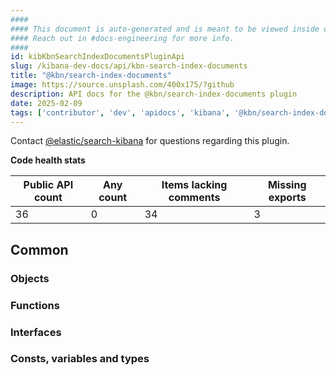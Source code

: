 ```yaml
---
####
#### This document is auto-generated and is meant to be viewed inside our experimental, new docs system.
#### Reach out in #docs-engineering for more info.
####
id: kibKbnSearchIndexDocumentsPluginApi
slug: /kibana-dev-docs/api/kbn-search-index-documents
title: "@kbn/search-index-documents"
image: https://source.unsplash.com/400x175/?github
description: API docs for the @kbn/search-index-documents plugin
date: 2025-02-09
tags: ['contributor', 'dev', 'apidocs', 'kibana', '@kbn/search-index-documents']
---
```




Contact [@elastic/search-kibana](https://github.com/orgs/elastic/teams/search-kibana) for questions regarding this plugin.

**Code health stats**

| Public API count  | Any count | Items lacking comments | Missing exports |
|-------------------|-----------|------------------------|-----------------|
| 36 | 0 | 34 | 3 |

## Common

### Objects
<DocDefinitionList data={kbnSearchIndexDocumentsObj.common.objects}/>

### Functions
<DocDefinitionList data={kbnSearchIndexDocumentsObj.common.functions}/>

### Interfaces
<DocDefinitionList data={kbnSearchIndexDocumentsObj.common.interfaces}/>

### Consts, variables and types
<DocDefinitionList data={kbnSearchIndexDocumentsObj.common.misc}/>

